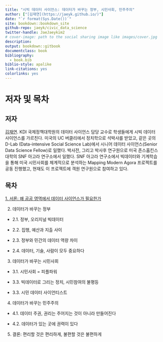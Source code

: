 ```yaml
---
title: "시빅 데이터 사이언스: 데이터가 바꾸는 정부, 시민사회, 민주주의"
author: ["[김재연](https://jaeyk.github.io/)"]
date: "`r format(Sys.Date())`"
site: bookdown::bookdown_site
github-repo: jaeyk/civic_data_science
twitter-handle: JaeJaeykim2
# cover-image: path to the social sharing image like images/cover.jpg
description:
output: bookdown::gitbook
documentclass: book
bibliography:
  - book.bib
biblio-style: apalike
link-citations: yes
colorlinks: yes
---
```


# 저자 및 목차

## 저자

[김재연](https://jaeyk.github.io/). KDI 국제정책대학원의 데이터 사이언스 담당 교수로 학생들에게 시빅 데이터 사이언스를 가르친다. 미국의 UC 버클리에서 정치학으로 석박사를 받았고, 같은 곳의 D-Lab (Data-intensive Social Science Lab)에서 시니어 데이터 사이언스(Senior Data Science Fellow)로 일했다. 박사전, 그리고 박사후 연구원으로 미국 존스홉킨스 대학의 SNF 아고라 연구소에서 일했다. SNF 아고라 연구소에서 빅데이터와 기계학습을 통해 미국 시민사회를 체계적으로 분석하는 Mapping Modern Agora 프로젝트를 공동 진행했고, 현재도 이 프로젝트에 객원 연구원으로 참여하고 있다.

## 목차

[1. 서론: 왜 공공 영역에서 데이터 사이언스가 필요한가](https://jaeyk.github.io/civic_data_science/%EC%84%9C%EB%A1%A0-%EC%99%9C-%EA%B3%B5%EA%B3%B5-%EC%98%81%EC%97%AD%EC%97%90%EC%84%9C-%EB%8D%B0%EC%9D%B4%ED%84%B0-%EC%82%AC%EC%9D%B4%EC%96%B8%EC%8A%A4%EA%B0%80-%ED%95%84%EC%9A%94%ED%95%9C%EA%B0%80.html)

2. 데이터가 바꾸는 정부

  - 2.1. 정부, 오리지널 빅데이터

  - 2.2. 집행, 예산과 지출 사이

  - 2.3. 정부와 민간의 데이터 역량 차이

  - 2.4. 데이터, 기술, 사람이 모두 중요하다

3. 데이터가 바꾸는 시민사회

  - 3.1. 시민사회 = 피플파워

  - 3.3. 빅데이터로 그리는 정치, 시민참여의 불평등  

  - 3.3. 시민 데이터 사이언티스트

4. 데이터가 바꾸는 민주주의

  - 4.1. 데이터 주권, 권리는 주어지는 것이 아니라 만들어진다

  - 4.2. 데이터가 있는 곳에 권력이 있다

5. 결론: 편리할 것은 편리하게, 불편할 것은 불편하게
